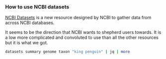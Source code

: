 ### How to use NCBI datasets

[NCBI Datasets](https://www.ncbi.nlm.nih.gov/datasets/docs/v2/download-and-install/) is a new resource designed by NCBI to gather data from across NCBI databases.

It seems to be the direction that NCBI wants to shepherd users towards. It is a low more complicated and convoluted to use than all the other resources but it is what we got.

```sh
datasets summary genome taxon "king penguin" | jq | more
```
